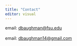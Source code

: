 ```yaml
---
title: "Contact"
editor: visual
---
```


email: [dbaughman\@fsu.edu](dbaughman@fsu.edu)<br><br>email: [dbaughman14\@gmail.com](dbaughman14@gmail.com)
